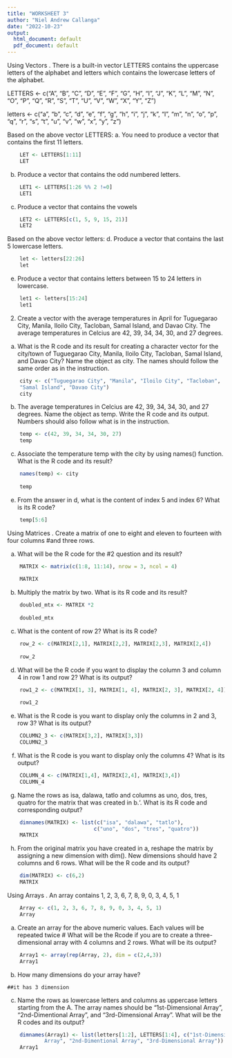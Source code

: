 ```yaml
---
title: "WORKSHEET 3"
author: "Niel Andrew Callanga"
date: "2022-10-23"
output:
  html_document: default
  pdf_document: default
---
```


Using Vectors
\hfill\break
1. There is a built-in vector LETTERS contains the uppercase letters of the 
 alphabet and letters which contains the lowercase letters of the alphabet.
  
  LETTERS <- c("A", "B", "C", "D", "E", "F", "G", "H", "I", "J", "K", "L", "M", 
             "N", "O", "P", "Q", "R", "S", "T", "U", "V", "W", "X", "Y", "Z")

  
  letters <- c("a", "b", "c", "d", "e", "f", "g", "h", "i", "j", "k", "l", "m", 
             "n", "o", "p", "q", "r", "s", "t", "u", "v", "w", "x", "y", "z")

Based on the above vector LETTERS:
  a. You need to produce a vector that contains the first 11 letters.
```r
   
    LET <- LETTERS[1:11]
    LET
```
  

  b. Produce a vector that contains the odd numbered letters.
```r
    
    LET1 <- LETTERS[1:26 %% 2 !=0]
    LET1
```
 
    
  c. Produce a vector that contains the vowels
```r
    
    LET2 <- LETTERS[c(1, 5, 9, 15, 21)]
    LET2
```
  
    
Based on the above vector letters:
  d. Produce a vector that contains the last 5 lowercase letters.
```r
    let <- letters[22:26]
    let
```
 
    
  e. Produce a vector that contains letters between 15 to 24 letters in 
  lowercase.
```r
    let1 <- letters[15:24]
    let1
```

  
2. Create a vector with the average temperatures in April for Tuguegarao City,
    Manila, Iloilo City, Tacloban, Samal Island, and Davao City. The average
    temperatures in Celcius are 42, 39, 34, 34, 30, and 27 degrees.
    
  a. What is the R code and its result for creating a character vector for
  the city/town of Tuguegarao City, Manila, Iloilo City, Tacloban, Samal 
  Island, and Davao City? Name the object as city. The names should follow 
  the same order as in the instruction.
```r
    city <- c("Tuguegarao City", "Manila", "Iloilo City", "Tacloban", 
    "Samal Island", "Davao City")
    city
```
  
  b. The average temperatures in Celcius are 42, 39, 34, 34, 30, and 27
  degrees. Name the object as temp. Write the R code and its output. Numbers 
  should also follow what is in the instruction.
```r
    temp <- c(42, 39, 34, 34, 30, 27)
    temp
```
  
    
  c. Associate the temperature temp with the city by using names() function.
  What is the R code and its result?
```r
    names(temp) <- city
       
    temp
```
 
  
   e. From the answer in d, what is the content of index 5 and index 6? What 
  is its R code?
```r
    temp[5:6]
```
Using Matrices
\hfill\break   
2. Create a matrix of one to eight and eleven to fourteen with four columns
    #and three rows.
   
  a. What will be the R code for the #2 question and its result?   
```r
    MATRIX <- matrix(c(1:8, 11:14), nrow = 3, ncol = 4)
    
    MATRIX
```
 
    
  b. Multiply the matrix by two. What is its R code and its result? 
```r
    doubled_mtx <- MATRIX *2
   
    doubled_mtx
```
 
    
  c. What is the content of row 2? What is its R code?
```r
    row_2 <- c(MATRIX[2,1], MATRIX[2,2], MATRIX[2,3], MATRIX[2,4])
    
    row_2
```
 
    
  d. What will be the R code if you want to display the column 3 and column 
  4 in row 1 and row 2? What is its output?
```r
    row1_2 <- c(MATRIX[1, 3], MATRIX[1, 4], MATRIX[2, 3], MATRIX[2, 4])
    
    row1_2
```
 
  
  e. What is the R code is you want to display only the columns in 2 and 3, 
  row 3? What is its output?
```r
    COLUMN2_3 <- c(MATRIX[3,2], MATRIX[3,3])
    COLUMN2_3
```

    
    
  f. What is the R code is you want to display only the columns 4? What is 
  its output? 
```r
    COLUMN_4 <- c(MATRIX[1,4], MATRIX[2,4], MATRIX[3,4])
    COLUMN_4
```

   
  g. Name the rows as isa, dalawa, tatlo and columns as uno, dos, tres, 
  quatro for the matrix that was created in b.‘. What is its R code and 
  corresponding output?
```r
    dimnames(MATRIX) <- list(c("isa", "dalawa", "tatlo"),
                            c("uno", "dos", "tres", "quatro"))
    MATRIX
```
  h. From the original matrix you have created in a, reshape the matrix by 
  assigning a new dimension with dim(). New dimensions should have 2 columns 
  and 6 rows. What will be the R code and its output?
```r
    dim(MATRIX) <- c(6,2)
    MATRIX
```
Using Arrays
\hfill\break     
3. An array contains 1, 2, 3, 6, 7, 8, 9, 0, 3, 4, 5, 1
```r
    Array <- c(1, 2, 3, 6, 7, 8, 9, 0, 3, 4, 5, 1)
    Array
```
  
   
   a. Create an array for the above numeric values. Each values will be
   repeated twice # What will be the Rcode if you are to create a 
   three-dimensional array with 4 columns and 2 rows. What will be its output?
```r
    Array1 <- array(rep(Array, 2), dim = c(2,4,3))
    Array1
```
  
     
  b. How many dimensions do your array have?
   
    ##it has 3 dimension
   
  c. Name the rows as lowercase letters and columns as uppercase letters 
  starting from the A. The array names should be “1st-Dimensional Array”, 
  “2nd-Dimentional Array”, and “3rd-Dimensional Array”. What will be the 
  R codes and its output?
```r
    dimnames(Array1) <- list(letters[1:2], LETTERS[1:4], c("1st-Dimensional 
            Array", "2nd-Dimentional Array", "3rd-Dimensional Array"))
    Array1
```
  

